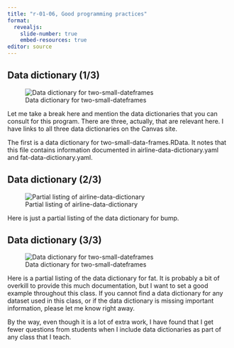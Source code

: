 ```yaml
---
title: "r-01-06, Good programming practices"
format: 
  revealjs:
    slide-number: true
    embed-resources: true
editor: source
---
```



## Data dictionary (1/3)

![Data dictionary for two-small-dateframes](../images/data-dictionary-01.png)

<div class="notes">

Let me take a break here and mention the data dictionaries that you can consult for this program. There are three, actually, that are relevant here. I have links to all three data dictionaries on the Canvas site.

The first is a data dictionary for two-small-data-frames.RData. It notes that this file contains information documented in airline-data-dictionary.yaml and fat-data-dictionary.yaml.

</div>

## Data dictionary (2/3)

![Partial listing of airline-data-dictionary](../images/data-dictionary-02.png)

<div class="notes">

Here is just a partial listing of the data dictionary for bump.

</div>

## Data dictionary (3/3)

![Data dictionary for two-small-dateframes](../images/data-dictionary-01.png)

<div class="notes">

Here is a partial listing of the data dictionary for fat. It is probably a bit of overkill to provide this much documentation, but I want to set a good example throughout this class. If you cannot find a data dictionary for any dataset used in this class, or if the data dictionary is missing important information, please let me know right away.

By the way, even though it is a lot of extra work, I have found that I get fewer questions from students when I include data dictionaries as part of any class that I teach.

</div>

